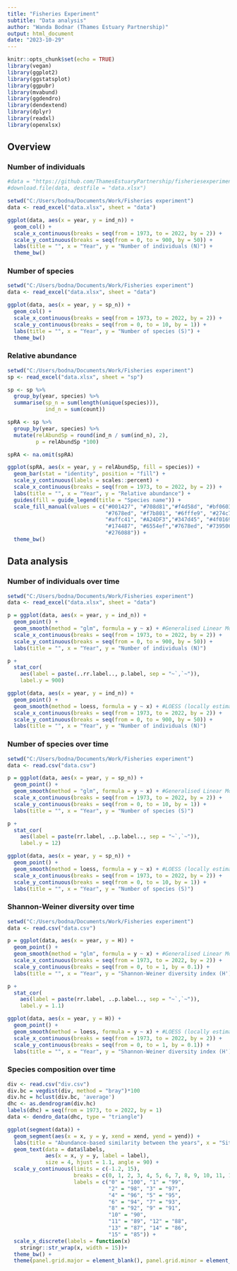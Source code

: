 ---
title: "Fisheries Experiment"
subtitle: "Data analysis"
author: "Wanda Bodnar (Thames Estuary Partnership)"
output: html_document
date: "2023-10-29"
---

```{r setup, include=FALSE}
knitr::opts_chunk$set(echo = TRUE)
library(vegan)
library(ggplot2)
library(ggstatsplot)
library(ggpubr)
library(mvabund)
library(ggdendro)
library(dendextend)
library(dplyr)
library(readxl)
library(openxlsx)
```


## Overview

### Number of individuals

```{r, warning=FALSE, message=FALSE, fig.width=12, fig.height=8}

#data = "https://github.com/ThamesEstuaryPartnership/fisheriesexperiment/blob/main/data.xlsx"
#download.file(data, destfile = "data.xlsx")

setwd("C:/Users/bodna/Documents/Work/Fisheries experiment")
data <- read_excel("data.xlsx", sheet = "data")

ggplot(data, aes(x = year, y = ind_n)) +
  geom_col() +
  scale_x_continuous(breaks = seq(from = 1973, to = 2022, by = 2)) +
  scale_y_continuous(breaks = seq(from = 0, to = 900, by = 50)) +
  labs(title = "", x = "Year", y = "Number of individuals (N)") +
  theme_bw()
```

### Number of species

```{r, warning=FALSE, message=FALSE, fig.width=12, fig.height=8}
setwd("C:/Users/bodna/Documents/Work/Fisheries experiment")
data <- read_excel("data.xlsx", sheet = "data")

ggplot(data, aes(x = year, y = sp_n)) +
  geom_col() +
  scale_x_continuous(breaks = seq(from = 1973, to = 2022, by = 2)) +
  scale_y_continuous(breaks = seq(from = 0, to = 10, by = 1)) +
  labs(title = "", x = "Year", y = "Number of species (S)") +
  theme_bw()
```


### Relative abundance

```{r, warning=FALSE, message=FALSE, fig.width=12, fig.height=8}
setwd("C:/Users/bodna/Documents/Work/Fisheries experiment")
sp <- read_excel("data.xlsx", sheet = "sp")

sp <- sp %>%
  group_by(year, species) %>% 
  summarise(sp_n = sum(length(unique(species))),
            ind_n = sum(count)) 

spRA <- sp %>%
  group_by(year, species) %>% 
  mutate(relAbundSp = round(ind_n / sum(ind_n), 2),
         p = relAbundSp *100)

spRA <- na.omit(spRA)

ggplot(spRA, aes(x = year, y = relAbundSp, fill = species)) +
  geom_bar(stat = "identity", position = "fill") +
  scale_y_continuous(labels = scales::percent) +
  scale_x_continuous(breaks = seq(from = 1973, to = 2022, by = 2)) +
  labs(title = "", x = "Year", y = "Relative abundance") +
  guides(fill = guide_legend(title = "Species name")) +
  scale_fill_manual(values = c("#001427", "#708d81","#f4d58d", "#bf0603", "#5e503f",
                               "#7678ed", "#f7b801", "#6fffe9", "#274c77", "#8f2d56",
                               "#affc41", "#A24DF3","#347d45", "#4f0169","#fc4f94",
                               "#174487", "#6554ef","#7678ed", "#739506", "#1a36a4",
                               "#276088")) +
  theme_bw()
```

## Data analysis
### Number of individuals over time

```{r, warning=FALSE, message=FALSE, fig.width=12, fig.height=8}
setwd("C:/Users/bodna/Documents/Work/Fisheries experiment")
data <- read_excel("data.xlsx", sheet = "data")

p = ggplot(data, aes(x = year, y = ind_n)) +
  geom_point() +
  geom_smooth(method = "glm", formula = y ~ x) + #Generalised Linear Model
  scale_x_continuous(breaks = seq(from = 1973, to = 2022, by = 2)) +
  scale_y_continuous(breaks = seq(from = 0, to = 900, by = 50)) +
  labs(title = "", x = "Year", y = "Number of individuals (N)")

p +
  stat_cor(
    aes(label = paste(..rr.label.., p.label, sep = "~`,`~")),
    label.y = 900)

ggplot(data, aes(x = year, y = ind_n)) +
  geom_point() +
  geom_smooth(method = loess, formula = y ~ x) + #LOESS (locally estimated scatterplot smoothing)
  scale_x_continuous(breaks = seq(from = 1973, to = 2022, by = 2)) +
  scale_y_continuous(breaks = seq(from = 0, to = 900, by = 50)) +
  labs(title = "", x = "Year", y = "Number of individuals (N)")
```


### Number of species over time

```{r, warning=FALSE, message=FALSE, fig.width=12, fig.height=8}
setwd("C:/Users/bodna/Documents/Work/Fisheries experiment")
data <- read.csv("data.csv")

p = ggplot(data, aes(x = year, y = sp_n)) +
  geom_point() +
  geom_smooth(method = "glm", formula = y ~ x) + #Generalised Linear Model
  scale_x_continuous(breaks = seq(from = 1973, to = 2022, by = 2)) +
  scale_y_continuous(breaks = seq(from = 0, to = 10, by = 1)) +
  labs(title = "", x = "Year", y = "Number of species (S)")

p +
  stat_cor(
    aes(label = paste(rr.label, ..p.label.., sep = "~`,`~")),
    label.y = 12)

ggplot(data, aes(x = year, y = sp_n)) +
  geom_point() +
  geom_smooth(method = loess, formula = y ~ x) + #LOESS (locally estimated scatterplot smoothing)
  scale_x_continuous(breaks = seq(from = 1973, to = 2022, by = 2)) +
  scale_y_continuous(breaks = seq(from = 0, to = 10, by = 1)) +
  labs(title = "", x = "Year", y = "Number of species (S)")
```


### Shannon-Weiner diversity over time

```{r, warning=FALSE, message=FALSE, fig.width=12, fig.height=8}
setwd("C:/Users/bodna/Documents/Work/Fisheries experiment")
data <- read.csv("data.csv")

p = ggplot(data, aes(x = year, y = H)) +
  geom_point() +
  geom_smooth(method = "glm", formula = y ~ x) + #Generalised Linear Model
  scale_x_continuous(breaks = seq(from = 1973, to = 2022, by = 2)) +
  scale_y_continuous(breaks = seq(from = 0, to = 1, by = 0.1)) +
  labs(title = "", x = "Year", y = "Shannon-Weiner diversity index (H')")

p +
  stat_cor(
    aes(label = paste(rr.label, ..p.label.., sep = "~`,`~")),
    label.y = 1.1)

ggplot(data, aes(x = year, y = H)) +
  geom_point() +
  geom_smooth(method = loess, formula = y ~ x) + #LOESS (locally estimated scatterplot smoothing)
  scale_x_continuous(breaks = seq(from = 1973, to = 2022, by = 2)) +
  scale_y_continuous(breaks = seq(from = 0, to = 1, by = 0.1)) +
  labs(title = "", x = "Year", y = "Shannon-Weiner diversity index (H')")
```


### Species composition over time

```{r, warning=FALSE, message=FALSE, fig.width=12, fig.height=8}
div <- read.csv("div.csv")
div.bc = vegdist(div, method = "bray")*100
div.hc = hclust(div.bc, 'average')
dhc <- as.dendrogram(div.hc)
labels(dhc) = seq(from = 1973, to = 2022, by = 1)
data <- dendro_data(dhc, type = "triangle")

ggplot(segment(data)) + 
  geom_segment(aes(x = x, y = y, xend = xend, yend = yend)) +
  labs(title = "Abundance-based similarity between the years", x = "Site", y = "Similarity (%)") +
  geom_text(data = data$labels, 
            aes(x = x, y = y, label = label), 
            size = 4, hjust = 1.1, angle = 90) +
  scale_y_continuous(limits = c(-1.2, 15),
                     breaks = c(0, 1, 2, 3, 4, 5, 6, 7, 8, 9, 10, 11, 12, 13, 14, 15),
                     labels = c("0" = "100", "1" = "99", 
                                "2" = "98", "3" = "97", 
                                "4" = "96", "5" = "95",
                                "6" = "94", "7" = "93",
                                "8" = "92", "9" = "91",
                                "10" = "90", 
                                "11" = "89", "12" = "88", 
                                "13" = "87", "14" = "86", 
                                "15" = "85")) +
  scale_x_discrete(labels = function(x) 
    stringr::str_wrap(x, width = 15))+
  theme_bw() +
  theme(panel.grid.major = element_blank(), panel.grid.minor = element_blank())
```

